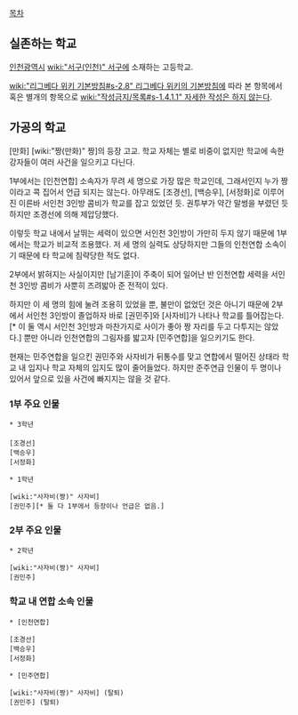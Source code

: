 [[목차]]
== 실존하는 학교 ==
[[인천광역시]] [[wiki:"서구(인천)" 서구]]에 소재하는 고등학교.

[[wiki:"리그베다 위키 기본방침#s-2.8" 리그베다 위키의 기본방침]]에 따라 본 항목에서 혹은 별개의 항목으로 [[wiki:"작성금지/목록#s-1.4.1.1" 자세한 작성은 하지 않는다]].


== 가공의 학교 ==
[만화] [wiki:"짱(만화)" 짱]의 등장 고교. 학교 자체는 별로 비중이 없지만 학교에 속한 강자들이 여러 사건을 일으키고 다닌다.

1부에서는 [인천연합] 소속자가 무려 세 명으로 가장 많은 학교인데, 그래서인지 누가 짱이라고 콕 집어서 언급 되지는 않는다. 아무래도 [조경선], [백승우], [서정화]로 이루어진 이른바 서인천 3인방 콤비가 학교를 잡고 있었던 듯. 권투부가 약간 말썽을 부렸던 듯 하지만 조경선에 의해 제압당했다.

이렇듯 학교 내에서 날뛰는 세력이 있으면 서인천 3인방이 가만히 두지 않기 때문에 1부에서는 학교가 비교적 조용했다. 저 세 명의 실력도 상당하지만 그들의 인천연합 소속이기 때문에 타 학교에 침략당한 적도 없다.

2부에서 밝혀지는 사실이지만 [남기훈]이 주축이 되어 일어난 반 인천연합 세력을 서인천 3인방 콤비가 사뿐히 즈려밟아 준 전적이 있다.

하지만 이 세 명의 힘에 눌려 조용히 있었을 뿐, 불만이 없었던 것은 아니기 때문에 2부에서 서인천 3인방이 졸업하자 바로 [권민주]와 [사자비]가 나타나 학교를 틀어잡는다.[* 이 둘 역시 서인천 3인방과 마찬가지로 사이가 좋아 짱 자리를 두고 다투지는 않았다.] 뿐만 아니라 인천연합의 그림자를 밟고자 [민주연합]을 일으키기도 한다.

현재는 민주연합을 일으킨 권민주와 사자비가 뒤통수를 맞고 연합에서 떨어진 상태라 학교 내 입지나 학교 자체의 입지도 많이 줄어들었다. 하지만 준주연급 인물이 두 명이나 있어서 앞으로 있을 사건에 빠지지는 않을 것 같다.

=== 1부 주요 인물 ===
 * 3학년
 
 [조경선]
 [백승우]
 [서정화]

 * 1학년

 [wiki:"사자비(짱)" 사자비]
 [권민주][* 둘 다 1부에서 등장이나 언급은 없음.]

=== 2부 주요 인물 ===
 * 2학년

 [wiki:"사자비(짱)" 사자비]
 [권민주]

=== 학교 내 연합 소속 인물 ===
 * [인천연합]

 [조경선]
 [백승우]
 [서정화]

 * [민주연합]

 [wiki:"사자비(짱)" 사자비] (탈퇴)
 [권민주] (탈퇴)
